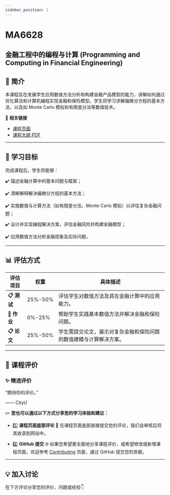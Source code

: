 ```yaml
---
sidebar_position: 1
---
```


# MA6628
## 金融工程中的编程与计算 (Programming and Computing in Financial Engineering)

## **📘 简介**
本课程旨在发展学生应用数值方法分析和构建金融产品模型的能力，讲解如何通过优化算法和计算机编程实现金融和保险模型。学生将学习求解偏微分方程的基本方法，以及如 Monte Carlo 模拟和有限差分法等数值技术。

🔗 **相关链接**
- [课程页面](https://www.cityu.edu.hk/catalogue/pg/202425/course/MA6628.htm)
- [课程大纲 PDF](https://www.cityu.edu.hk/catalogue/pg/202425/course/MA6628.pdf)

---

## **🎯 学习目标**

完成课程后，学生将能够：

✔️ 描述金融计算中的基本问题与框架；

✔️ 清晰解释解决偏微分方程的基本方法；

✔️ 实施数值与计算方法（如有限差分法、Monte Carlo 模拟）以评估复杂金融问题；

✔️ 设计并实现编程解决方案，评估金融风险并构建金融模型；

✔️ 应用数值方法分析金融现象及实际问题。

---

## **📊 评估方式**

| **评估项目**            | **权重** | **具体描述**                                                                                       |
|------------------------|---------|---------------------------------------------------------------------------------------------------|
| **📋 测试**             | 25%-50%  | 评估学生对数值方法及其在金融计算中的应用能力。                                                       |
| **📂 作业**             | 0%-25%   | 帮助学生实践基本数值方法并解决金融和保险问题。                                                        |
| **📋 论文**             | 25%-50%  | 学生需提交论文，展示对复杂金融和保险问题的数值建模与计算解决方案。                                            |

---

## **💬 课程评价**

### ✨ **精选评价**
<div className={commentStyles.commentBox}>
    <p className={commentStyles.commentText}>
        “期待你的评价。”
    </p>
    <p className={commentStyles.commentAuthor}>—— CityU</p>
</div>

✏️ **您也可以通过以下方式分享您的学习体验和建议：**

- 1️⃣ **课程页面底部评论**
💬 在课程页面底部直接提交您的评论，我们会审核后将其收录到网站中。

- 2️⃣ **GitHub 提交**
🌐 如果您希望更全面地分享课程评价，或希望修改或新增课程页面，欢迎参考 [Contributing](https://penjc.github.io/cityU-navigator/contributing) 页面，通过 GitHub 提交您的贡献。

---

## **💡 加入讨论**

在下方评论分享您的评价、问题或经验👇
<Utterances />